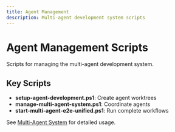 ```yaml
---
title: Agent Management
description: Multi-agent development system scripts
---
```


# Agent Management Scripts

Scripts for managing the multi-agent development system.

## Key Scripts

- **setup-agent-development.ps1**: Create agent worktrees
- **manage-multi-agent-system.ps1**: Coordinate agents
- **start-multi-agent-e2e-unified.ps1**: Run complete workflows

See [Multi-Agent System](/docs/multi-agent/quick-start) for detailed usage.

